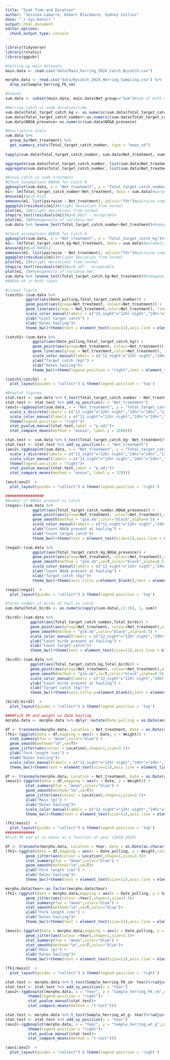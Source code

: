 ```yaml
---
title: "Soak Time and Duration"
author: "Jessika Lamarre, Robert Blackmore, Sydney Collins"
date: "`r Sys.Date()`"
output: html_document
editor_options: 
  chunk_output_type: console
---
```


```r
library(tidyverse)
library(rstatix)
library(ggpubr)

#Setting up main datasets
main.data <- read.csv("data/Main_herring_2024_Catch_Bycatch.csv")

morpho.data <- read.csv("data/Bycatch_2024_Herring_Sampling.csv") %>%
  drop_na(Sample_herring_FK_cm)

#Subset
sum.data <- subset(main.data, main.data$Net_group=="Sum")#sum of both nets
```

```r
#Herring catch vs soak duration/time
sum.data$Total_target_catch_kg <- as.numeric(sum.data$Total_target_catch_kg)
sum.data$Total_target_catch_number<-as.numeric(sum.data$Total_target_catch_number)
sum.data$NOGA_presence<-as.numeric(sum.data$NOGA_presence)

#Descriptive stats
sum.data %>%
  group_by(Net_treatment) %>%
  get_summary_stats(Total_target_catch_number, type = "mean_sd")
 
tapply(sum.data$Total_target_catch_number, sum.data$Net_treatment, summary)

aggregate(sum.data$Total_target_catch_number, list(sum.data$Net_treatment), FUN=mean)
aggregate(sum.data$Total_target_catch_number, list(sum.data$Net_treatment), FUN=sd)

#Anova catch vs soak treatment
#Check assumptions ANOVA for Catch #
ggboxplot(sum.data, x = "Net_treatment", y = "Total_target_catch_number")#ok
m1<- lm(Total_target_catch_number~Net_treatment, data = sum.data)#parametric model
Anova(m1)#p=0.0123
emmeans(m1, list(pairwise ~ Net_treatment), adjust="fdr")#pairwise comparisons
ggqqplot(residuals(m1))#slight deviation from normal
plot(m1, 2)#slight deviations from normal
shapiro_test(residuals(m1))#p=0.0627 - acceptable
plot(m1, 3)#homogeneity of variance met
sum.data %>% levene_test(Total_target_catch_number~Net_treatment)#homogeneity of variance ok p=0.0940

#Check assumptions ANOVA for Catch #
ggboxplot(sum.data, x = "Net_treatment", y = "Total_target_catch_kg")#ok
m1<- lm(Total_target_catch_kg~Net_treatment, data = sum.data)#parametric model
Anova(m1)#p=0.008852
emmeans(m1, list(pairwise ~ Net_treatment), adjust="fdr")#pairwise comparisons
ggqqplot(residuals(m1))#slight deviation from normal
plot(m1, 2)#slight deviations from normal
shapiro_test(residuals(m1))#p=0.107 - acceptable
plot(m1, 3)#homogeneity of variance met
sum.data %>% levene_test(Total_target_catch_kg~Net_treatment)#homogeneity of variance ok p=0.0666
#ANOVA ok in both cases

#Linear figure
(catch1<-(sum.data %>%
         ggplot(aes(Date_pulling,Total_target_catch_number)) +
         geom_point(aes(group=Net_treatment, colour=Net_treatment)) +
         geom_line(aes(group = Net_treatment,color=Net_treatment), linetype = "dashed") +
         scale_color_manual(labels = c("12_night"="12hr night","24hr"="24hr","12_day"="12hr day"),values = c("12_night"="red","24hr"="black","12_day"="grey"),name="Soak treatment")+
         ylab("Count target catch") +
         xlab("Dates hauling")+
         theme_bw()+theme(text = element_text(size=11),axis.line = element_line(colour = "black"),panel.grid.major = element_blank(),panel.grid.minor = element_blank(),panel.border = element_blank(),panel.background = element_blank())))

(catch2<-(sum.data %>%
            ggplot(aes(Date_pulling,Total_target_catch_kg)) +
            geom_point(aes(group=Net_treatment, colour=Net_treatment)) +
            geom_line(aes(group = Net_treatment,color=Net_treatment), linetype = "dashed") +
            scale_color_manual(labels = c("12_night"="12hr night","24hr"="24hr","12_day"="12hr day"),values = c("12_night"="red","24hr"="black","12_day"="grey"),name="Soak treatment")+
            ylab("Target catch (kg)") +
            xlab("Dates hauling")+
            theme_bw()+theme(legend.position = "right",text = element_text(size=11),axis.line = element_line(colour = "black"),panel.grid.major = element_blank(),panel.grid.minor = element_blank(),panel.border = element_blank(),panel.background = element_blank())))

(catch1|catch2)  +
  plot_layout(guides = "collect") & theme(legend.position = 'top')

#Boxplot figures
stat.test <- sum.data %>% t_test(Total_target_catch_number ~ Net_treatment)%>%adjust_pvalue(method="BH") 
stat.test <- stat.test %>% add_xy_position(x = "Net_treatment")
(aov1<-(ggboxplot(sum.data, x = "Net_treatment", y = "Total_target_catch_number",color = "Net_treatment",shape=1,ylab = "Count target catch", xlab = "Soak treatment",add = "jitter")+
  scale_x_discrete(labels = c("12_night"="12hr night","24hr"="24hr","12_day"="12hr day"))+
  scale_color_manual(labels = c("12_night"="12hr night","24hr"="24hr","12_day"="12hr day"),values = c("12_night"="red","24hr"="black","12_day"="grey"),name="Soak treatment")+
  theme(legend.position = "right")+
  stat_pvalue_manual(stat.test,label = "p.adj")+
  stat_compare_means(method = "anova", label.y = 2200)))

stat.test <- sum.data %>% t_test(Total_target_catch_kg~ Net_treatment)%>%adjust_pvalue(method="BH") 
stat.test <- stat.test %>% add_xy_position(x = "Net_treatment")
(aov2<-(ggboxplot(sum.data, x = "Net_treatment", y = "Total_target_catch_kg",color = "Net_treatment",shape=1,ylab = "Target catch (kg)", xlab = "Soak treatment",add = "jitter")+
  scale_x_discrete(labels = c("12_night"="12hr night","24hr"="24hr","12_day"="12hr day"))+
  scale_color_manual(labels = c("12_night"="12hr night","24hr"="24hr","12_day"="12hr day"),values = c("12_night"="red","24hr"="black","12_day"="grey"),name="Soak treatment")+
  theme(legend.position = "right")+
  stat_pvalue_manual(stat.test,label = "p.adj")+
  stat_compare_means(method = "anova", label.y = 370)))

(aov1|aov2)  +
  plot_layout(guides = "collect") & theme(legend.position = 'right')

#################
#Number of NOGAs present vs catch
(noga1<-(sum.data %>%
            ggplot(aes(Total_target_catch_number,NOGA_presence)) +
            geom_point(aes(group=Net_treatment, colour=Net_treatment),alpha=10,size=3.5,shape=1) +
            geom_smooth(method = "glm.nb",color="black",alpha=0.5) +
            scale_color_manual(labels = c("12_night"="12hr night","24hr"="24hr","12_day"="12hr day"),values = c("12_night"="red","24hr"="black","12_day"="grey"),name="Soak treatment")+
            ylab("Count NOGA present at hauling") +
            xlab("Count target catch")+
            theme_bw()+theme(text = element_text(size=11),axis.line = element_line(colour = "black"),panel.grid.major = element_blank(),panel.grid.minor = element_blank(),panel.border = element_blank(),panel.background = element_blank())))

(noga2<-(sum.data %>%
            ggplot(aes(Total_target_catch_kg,NOGA_presence)) +
            geom_point(aes(group=Net_treatment, colour=Net_treatment),alpha=10,size=3.5,shape=1) +
            geom_smooth(method = "glm.nb",se=T,color="black",alpha=0.5) +
            scale_color_manual(labels = c("12_night"="12hr night","24hr"="24hr","12_day"="12hr day"),values = c("12_night"="red","24hr"="black","12_day"="grey"),name="Soak treatment")+
            ylab("Count NOGA present at hauling") +
            xlab("Target catch (kg)")+
            theme_bw()+theme(axis.title.y=element_blank(),text = element_text(size=11),axis.line = element_line(colour = "black"),panel.grid.major = element_blank(),panel.grid.minor = element_blank(),panel.border = element_blank(),panel.background = element_blank())))

(noga1|noga2)  +
  plot_layout(guides = "collect") & theme(legend.position = 'top')

#Total number of birds at haul vs catch
sum.data$Total_birds <- as.numeric(apply(sum.data[,21:36], 1, sum))

(bird1<-(sum.data %>%
           ggplot(aes(Total_target_catch_number,Total_birds)) +
           geom_point(aes(group=Net_treatment, colour=Net_treatment),alpha=10,size=3.5,shape=1) +
           geom_smooth(method = "glm.nb",color="black",alpha=0.5) +
           scale_color_manual(labels = c("12_night"="12hr night","24hr"="24hr","12_day"="12hr day"),values = c("12_night"="red","24hr"="black","12_day"="grey"),name="Soak treatment")+
           ylab("Count birds present at hauling") +
           xlab("Count target catch")+
           theme_bw()+theme(text = element_text(size=11),axis.line = element_line(colour = "black"),panel.grid.major = element_blank(),panel.grid.minor = element_blank(),panel.border = element_blank(),panel.background = element_blank())))

(bird2<-(sum.data %>%
           ggplot(aes(Total_target_catch_kg,Total_birds)) +
           geom_point(aes(group=Net_treatment, colour=Net_treatment),alpha=10,size=3.5,shape=1) +
           geom_smooth(method = "glm.nb",se=T,color="black",alpha=0.5) +
           scale_color_manual(labels = c("12_night"="12hr night","24hr"="24hr","12_day"="12hr day"),values = c("12_night"="red","24hr"="black","12_day"="grey"),name="Soak treatment")+
           ylab("Count birds present at hauling") +
           xlab("Target catch (kg)")+
           theme_bw()+theme(axis.title.y=element_blank(),text = element_text(size=11),axis.line = element_line(colour = "black"),panel.grid.major = element_blank(),panel.grid.minor = element_blank(),panel.border = element_blank(),panel.background = element_blank())))

(bird1|bird2)  +
  plot_layout(guides = "collect") & theme(legend.position = 'top')

####Fish FK and weight vs date hauling
morpho.data <- morpho.data %>% dplyr::mutate(Date_pulling = as.Date(anytime::anydate(Date_pulling)))#decrepated?

df <- transmute(morpho.data, Location = Net_treatment, Date = as.Date(as.character(cut(Date_pulling,breaks = 10))), Weight = Sample_herring_FK_cm)#Make dates readable in any format
(fk1<-(ggplot(data = df,mapping = aes(x = Date, y = Weight)) +
  stat_summary(fun = "mean",color="blue") + 
  geom_smooth(method="lm",se=T)+
  geom_jitter(aes(colour = Location),shape=1,size=3.5)+
  ylab("Fork length (cm)") +
  xlab("Dates hauling")+
  scale_color_manual(labels = c("12_night"="12hr night","24hr"="24hr","12_day"="12hr day"),values = c("12_night"="red","24hr"="black","12_day"="grey"),name="Soak treatment")+
  theme_bw()+theme(text = element_text(size=11),axis.line = element_line(colour = "black"),panel.grid.major = element_blank(),panel.grid.minor = element_blank(),panel.border = element_blank(),panel.background = element_blank())))

df <- transmute(morpho.data, Location = Net_treatment, Date = as.Date(as.character(cut(Date_pulling,breaks = 10))), Weight = Sample_herring_wt_g)#Make dates readable in any format
(mass1<-(ggplot(data = df,mapping = aes(x = Date, y = Weight)) +
         stat_summary(fun = "mean",color="blue") + 
         geom_smooth(method="lm",se=T)+
         geom_jitter(aes(colour = Location),shape=1,size=3.5)+
         ylab("Mass (g)") +
         xlab("Dates hauling")+
         scale_color_manual(labels = c("12_night"="12hr night","24hr"="24hr","12_day"="12hr day"),values = c("12_night"="red","24hr"="black","12_day"="grey"),name="Soak treatment")+
         theme_bw()+theme(text = element_text(size=11),axis.line = element_line(colour = "black"),panel.grid.major = element_blank(),panel.grid.minor = element_blank(),panel.border = element_blank(),panel.background = element_blank())))

(fk1|mass1)  +
  plot_layout(guides = "collect") & theme(legend.position = 'top')
#############
#Fish FK and wt vs dates as a function of year (2018-2024)

df <- transmute(morpho.data, Location = Year, Date = as.Date(as.character(cut(Date_pulling,breaks = 17))), Weight = Sample_herring_FK_cm)#Make dates readable in any format
(fk1<-(ggplot(data = df,mapping = aes(x = Date_pulling, y = Weight,colour = Location)) +
         geom_jitter(aes(colour = Location),shape=1,size=3.5)+
         stat_summary(fun = "mean",color="blue") + 
         geom_smooth(method="lm",se=T)+
         ylab("Fork length (cm)") +
         xlab("Dates hauling")+
         theme_bw()+theme(text = element_text(size=11),axis.line = element_line(colour = "black"),panel.grid.major = element_blank(),panel.grid.minor = element_blank(),panel.border = element_blank(),panel.background = element_blank())))

morpho.data$Year<-as.factor(morpho.data$Year)
(fk1<-(ggplot(data = morpho.data,mapping = aes(x = Date_pulling, y = Sample_herring_FK_cm,colour = Year)) +
         geom_jitter(aes(colour =Year),shape=1,size=3.5)+
         stat_summary(fun = "mean",color="blue") +
         stat_smooth(method="lm",se=T,color="blue")+
         ylab("Fork length (cm)") +
         xlab("Dates hauling")+
         theme_bw()+theme(text = element_text(size=11),axis.line = element_line(colour = "black"),panel.grid.major = element_blank(),panel.grid.minor = element_blank(),panel.border = element_blank(),panel.background = element_blank())))

(mass1<-(ggplot(data = morpho.data,mapping = aes(x = Date_pulling, y = Sample_herring_wt_g,colour = Year)) +
         geom_jitter(aes(colour =Year),shape=1,size=3.5)+
         stat_summary(fun = "mean",color="blue") +
         stat_smooth(method="lm",se=T,color="blue")+
         ylab("Mass (g)") +
         xlab("Dates hauling")+
         theme_bw()+theme(text = element_text(size=11),axis.line = element_line(colour = "black"),panel.grid.major = element_blank(),panel.grid.minor = element_blank(),panel.border = element_blank(),panel.background = element_blank())))

(fk1/mass1)  +
  plot_layout(guides = "collect") & theme(legend.position = 'right')

stat.test <- morpho.data %>% t_test(Sample_herring_FK_cm~ Year)%>%adjust_pvalue(method="BH") 
stat.test <- stat.test %>% add_xy_position(x = "Year")
(aov2<-(ggboxplot(morpho.data, x = "Year", y = "Sample_herring_FK_cm",color = "Year",shape=1,ylab = "Fork length (cm)", xlab = "Year",add = "jitter")+
          theme(legend.position = "right")+
          stat_pvalue_manual(stat.test)+
          stat_compare_means(method = "t-test")))

stat.test <- morpho.data %>% t_test(Sample_herring_wt_g~ Year)%>%adjust_pvalue(method="BH") 
stat.test <- stat.test %>% add_xy_position(x = "Year")
(aov2<-(ggboxplot(morpho.data, x = "Year", y = "Sample_herring_wt_g",color = "Year",shape=1,ylab = "Mass (g)", xlab = "Year",add = "jitter")+
          theme(legend.position = "right")+
          stat_pvalue_manual(stat.test)+
          stat_compare_means(method = "t-test")))

(aov1|aov2)  +
  plot_layout(guides = "collect") & theme(legend.position = 'right')


```

